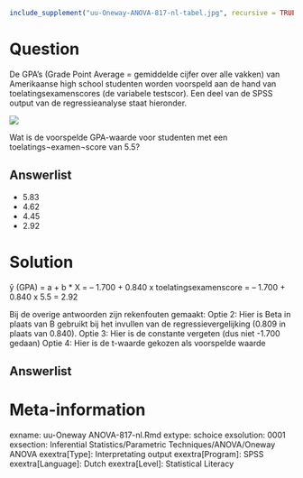 ```{r, echo = FALSE, results = "hide"}
include_supplement("uu-Oneway-ANOVA-817-nl-tabel.jpg", recursive = TRUE)
```



Question
========
  
De GPA’s (Grade Point Average = gemiddelde cijfer over alle vakken) van Amerikaanse high school studenten worden voorspeld aan de hand van toelatingsexamenscores (de variabele testscor). Een deel van de SPSS output van de regressieanalyse staat hieronder. 

![](uu-Oneway-ANOVA-817-nl-tabel.jpg)

Wat is de voorspelde GPA-waarde voor studenten met een toelatings¬examen¬score van 5.5?
  
Answerlist
----------
* 5.83
* 4.62 
* 4.45
* 2.92


Solution
========
ŷ (GPA) = a + b * X = – 1.700 + 0.840 x toelatingsexamenscore = – 1.700 + 0.840 x 5.5 = 2.92

Bij de overige antwoorden zijn rekenfouten gemaakt:
Optie 2: Hier is Beta in plaats van B gebruikt bij het invullen van de regressievergelijking (0.809 in plaats van 0.840). 
Optie 3: Hier is de constante vergeten (dus niet -1.700 gedaan)
Optie 4: Hier is de t-waarde gekozen als voorspelde waarde
  


Answerlist
----------



Meta-information
================
exname: uu-Oneway ANOVA-817-nl.Rmd
extype: schoice
exsolution: 0001
exsection: Inferential Statistics/Parametric Techniques/ANOVA/Oneway ANOVA
exextra[Type]: Interpretating output
exextra[Program]: SPSS
exextra[Language]: Dutch
exextra[Level]: Statistical Literacy
